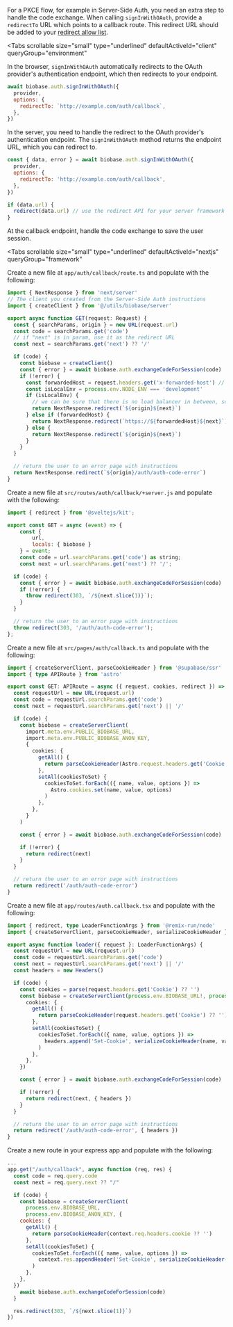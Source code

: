 For a PKCE flow, for example in Server-Side Auth, you need an extra step to handle the code exchange. When calling `signInWithOAuth`, provide a `redirectTo` URL which points to a callback route. This redirect URL should be added to your [redirect allow list](/docs/guides/auth/redirect-urls).

<Tabs
  scrollable
  size="small"
  type="underlined"
  defaultActiveId="client"
  queryGroup="environment"
>
<TabPanel id="client" label="Client">

In the browser, `signInWithOAuth` automatically redirects to the OAuth provider's authentication endpoint, which then redirects to your endpoint.

```js
await biobase.auth.signInWithOAuth({
  provider,
  options: {
    redirectTo: `http://example.com/auth/callback`,
  },
})
```

</TabPanel>

<TabPanel id="server" label="Server">

In the server, you need to handle the redirect to the OAuth provider's authentication endpoint. The `signInWithOAuth` method returns the endpoint URL, which you can redirect to.

```js
const { data, error } = await biobase.auth.signInWithOAuth({
  provider,
  options: {
    redirectTo: 'http://example.com/auth/callback',
  },
})

if (data.url) {
  redirect(data.url) // use the redirect API for your server framework
}
```

</TabPanel>

</Tabs>

At the callback endpoint, handle the code exchange to save the user session.

<Tabs
  scrollable
  size="small"
  type="underlined"
  defaultActiveId="nextjs"
  queryGroup="framework"
>
<TabPanel id="nextjs" label="Next.js">

Create a new file at `app/auth/callback/route.ts` and populate with the following:

```ts app/auth/callback/route.ts
import { NextResponse } from 'next/server'
// The client you created from the Server-Side Auth instructions
import { createClient } from '@/utils/biobase/server'

export async function GET(request: Request) {
  const { searchParams, origin } = new URL(request.url)
  const code = searchParams.get('code')
  // if "next" is in param, use it as the redirect URL
  const next = searchParams.get('next') ?? '/'

  if (code) {
    const biobase = createClient()
    const { error } = await biobase.auth.exchangeCodeForSession(code)
    if (!error) {
      const forwardedHost = request.headers.get('x-forwarded-host') // original origin before load balancer
      const isLocalEnv = process.env.NODE_ENV === 'development'
      if (isLocalEnv) {
        // we can be sure that there is no load balancer in between, so no need to watch for X-Forwarded-Host
        return NextResponse.redirect(`${origin}${next}`)
      } else if (forwardedHost) {
        return NextResponse.redirect(`https://${forwardedHost}${next}`)
      } else {
        return NextResponse.redirect(`${origin}${next}`)
      }
    }
  }

  // return the user to an error page with instructions
  return NextResponse.redirect(`${origin}/auth/auth-code-error`)
}
```

</TabPanel>
<TabPanel id="sveltekit" label="SvelteKit">

Create a new file at `src/routes/auth/callback/+server.js` and populate with the following:

```js src/routes/auth/callback/+server.js
import { redirect } from '@sveltejs/kit';

export const GET = async (event) => {
	const {
		url,
		locals: { biobase }
	} = event;
	const code = url.searchParams.get('code') as string;
	const next = url.searchParams.get('next') ?? '/';

  if (code) {
    const { error } = await biobase.auth.exchangeCodeForSession(code)
    if (!error) {
      throw redirect(303, `/${next.slice(1)}`);
    }
  }

  // return the user to an error page with instructions
  throw redirect(303, '/auth/auth-code-error');
};
```

</TabPanel>

<TabPanel id="astro" label="Astro">

Create a new file at `src/pages/auth/callback.ts` and populate with the following:

```ts src/pages/auth/callback.ts
import { createServerClient, parseCookieHeader } from '@supabase/ssr'
import { type APIRoute } from 'astro'

export const GET: APIRoute = async ({ request, cookies, redirect }) => {
  const requestUrl = new URL(request.url)
  const code = requestUrl.searchParams.get('code')
  const next = requestUrl.searchParams.get('next') || '/'

  if (code) {
    const biobase = createServerClient(
      import.meta.env.PUBLIC_BIOBASE_URL,
      import.meta.env.PUBLIC_BIOBASE_ANON_KEY,
      {
        cookies: {
          getAll() {
            return parseCookieHeader(Astro.request.headers.get('Cookie') ?? '')
          },
          setAll(cookiesToSet) {
            cookiesToSet.forEach(({ name, value, options }) =>
              Astro.cookies.set(name, value, options)
            )
          },
        },
      }
    )

    const { error } = await biobase.auth.exchangeCodeForSession(code)

    if (!error) {
      return redirect(next)
    }
  }

  // return the user to an error page with instructions
  return redirect('/auth/auth-code-error')
}
```

</TabPanel>

<TabPanel id="remix" label="Remix">

Create a new file at `app/routes/auth.callback.tsx` and populate with the following:

```ts app/routes/auth.callback.tsx
import { redirect, type LoaderFunctionArgs } from '@remix-run/node'
import { createServerClient, parseCookieHeader, serializeCookieHeader } from '@supabase/ssr'

export async function loader({ request }: LoaderFunctionArgs) {
  const requestUrl = new URL(request.url)
  const code = requestUrl.searchParams.get('code')
  const next = requestUrl.searchParams.get('next') || '/'
  const headers = new Headers()

  if (code) {
    const cookies = parse(request.headers.get('Cookie') ?? '')
    const biobase = createServerClient(process.env.BIOBASE_URL!, process.env.BIOBASE_ANON_KEY!, {
      cookies: {
        getAll() {
          return parseCookieHeader(request.headers.get('Cookie') ?? '')
        },
        setAll(cookiesToSet) {
          cookiesToSet.forEach(({ name, value, options }) =>
            headers.append('Set-Cookie', serializeCookieHeader(name, value, options))
          )
        },
      },
    })

    const { error } = await biobase.auth.exchangeCodeForSession(code)

    if (!error) {
      return redirect(next, { headers })
    }
  }

  // return the user to an error page with instructions
  return redirect('/auth/auth-code-error', { headers })
}
```

</TabPanel>
<TabPanel id="express" label="Express">

Create a new route in your express app and populate with the following:

```js app.js
...
app.get("/auth/callback", async function (req, res) {
  const code = req.query.code
  const next = req.query.next ?? "/"

  if (code) {
    const biobase = createServerClient(
      process.env.BIOBASE_URL,
      process.env.BIOBASE_ANON_KEY, {
    cookies: {
      getAll() {
        return parseCookieHeader(context.req.headers.cookie ?? '')
      },
      setAll(cookiesToSet) {
        cookiesToSet.forEach(({ name, value, options }) =>
          context.res.appendHeader('Set-Cookie', serializeCookieHeader(name, value, options))
        )
      },
    },
  })
    await biobase.auth.exchangeCodeForSession(code)
  }

  res.redirect(303, `/${next.slice(1)}`)
})
```

</TabPanel>
</Tabs>
